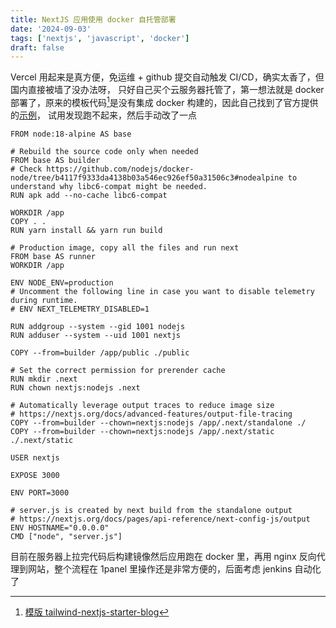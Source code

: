 ```yaml
---
title: NextJS 应用使用 docker 自托管部署
date: '2024-09-03'
tags: ['nextjs', 'javascript', 'docker']
draft: false
---
```


Vercel 用起来是真方便，免运维 + github 提交自动触发 CI/CD，确实太香了，但国内直接被墙了没办法呀，
只好自己买个云服务器托管了，第一想法就是 docker 部署了，原来的模板代码[^1]是没有集成 docker 构建的，因此自己找到了官方提供的[示例](https://github.com/vercel/next.js/blob/canary/examples/with-docker/Dockerfile)，
试用发现跑不起来，然后手动改了一点

```Dockerfile:Dockerfile
FROM node:18-alpine AS base

# Rebuild the source code only when needed
FROM base AS builder
# Check https://github.com/nodejs/docker-node/tree/b4117f9333da4138b03a546ec926ef50a31506c3#nodealpine to understand why libc6-compat might be needed.
RUN apk add --no-cache libc6-compat

WORKDIR /app
COPY . .
RUN yarn install && yarn run build

# Production image, copy all the files and run next
FROM base AS runner
WORKDIR /app

ENV NODE_ENV=production
# Uncomment the following line in case you want to disable telemetry during runtime.
# ENV NEXT_TELEMETRY_DISABLED=1

RUN addgroup --system --gid 1001 nodejs
RUN adduser --system --uid 1001 nextjs

COPY --from=builder /app/public ./public

# Set the correct permission for prerender cache
RUN mkdir .next
RUN chown nextjs:nodejs .next

# Automatically leverage output traces to reduce image size
# https://nextjs.org/docs/advanced-features/output-file-tracing
COPY --from=builder --chown=nextjs:nodejs /app/.next/standalone ./
COPY --from=builder --chown=nextjs:nodejs /app/.next/static ./.next/static

USER nextjs

EXPOSE 3000

ENV PORT=3000

# server.js is created by next build from the standalone output
# https://nextjs.org/docs/pages/api-reference/next-config-js/output
ENV HOSTNAME="0.0.0.0"
CMD ["node", "server.js"]
```

目前在服务器上拉完代码后构建镜像然后应用跑在 docker 里，再用 nginx 反向代理到网站，整个流程在 1panel 里操作还是非常方便的，后面考虑 jenkins 自动化了

[^1]: [模版 tailwind-nextjs-starter-blog](https://github.com/timlrx/tailwind-nextjs-starter-blog)
